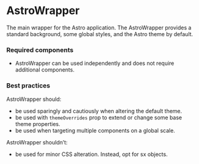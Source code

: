 <Meta title="Components/AstroWrapper/AstroWrapper" />

# AstroWrapper

The main wrapper for the Astro application. The AstroWrapper provides a standard background, some global styles, and the Astro theme by default.

### Required components 

- AstroWrapper can be used independently and does not require additional components. 

### Best practices

AstroWrapper should:
- be used sparingly and cautiously when altering the default theme.
- be used with `themeOverrides` prop to extend or change some base theme properties.
- be used when targeting multiple components on a global scale.

AstroWrapper shouldn’t:
- be used for minor CSS alteration. Instead, opt for sx objects.